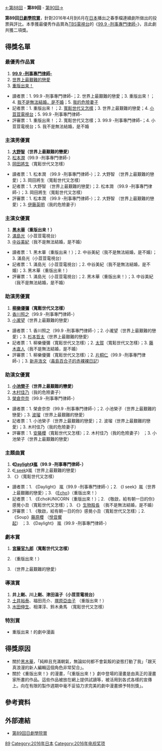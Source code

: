 {{noteTA
|G1=JP Show}}
[[第88回日劇學院賞|←第88回]] - '''第89回''' - [[第90回日劇學院賞|第90回→]]

'''第89回[[日劇學院賞|日劇學院賞]]'''，針對2016年4月到6月在[[日本|日本]]播出之春季檔連續劇所做出的投票與評比。本季獲最優秀作品賞為[[TBS電視台|TBS電視台]]的《[[99.9_-刑事專門律師-|99.9 -刑事專門律師-]]》，且此劇共獲二項獎。

== 得獎名單 ==
===最優秀作品賞===
#'''[[99.9_-刑事專門律師-|99.9 -刑事專門律師-]]'''
#[[世界上最艱難的戀愛|世界上最艱難的戀愛]]
#[[重版出来！|重版出来！]]

*讀者票：1. 99.9 -刑事專門律師-；2. 世界上最艱難的戀愛；3. 重版出來！；4.  [[我不是無法結婚，是不婚|我不是無法結婚，是不婚]]；5. [[我的危險妻子|我的危險妻子]]
*記者票：1. 重版出來！；2. [[寬鬆世代又怎樣|寬鬆世代又怎樣]]；3. 世界上最艱難的戀愛；4.  [[小荳荳電視台|小荳荳電視台]]；5. 99.9 -刑事專門律師-
*評審票：1. 重版出來！；2. 寬鬆世代又怎樣；3. 99.9 -刑事專門律師-；4.  小荳荳電視台；5. 我不是無法結婚，是不婚

===主演男優賞===
#'''[[大野智|大野智]]（世界上最艱難的戀愛）'''
#[[松本潤|松本潤]]（99.9 -刑事專門律師-）
#[[岡田將生|岡田將生]]（寬鬆世代又怎樣）

*讀者票：1. 松本潤 （99.9 -刑事專門律師-）；2. 大野智 （世界上最艱難的戀愛）；3. 岡田將生（寬鬆世代又怎樣）
*記者票：1. 大野智 （世界上最艱難的戀愛）；2. 松本潤 （99.9 -刑事專門律師-）；3. 岡田將生（寬鬆世代又怎樣）
*評審票：1. 松本潤 （99.9 -刑事專門律師-）；2. 大野智 （世界上最艱難的戀愛）；3. [[伊藤英明|伊藤英明]]（我的危險妻子）

===主演女優賞===
#'''[[黑木華|黑木華]]（重版出来！）'''
#[[滿島光|滿島光]]（小荳荳電視台）
#[[中谷美紀|中谷美紀]]（我不是無法結婚，是不婚）

*讀者票：1. 黑木華（重版出来！）；2. 中谷美紀（我不是無法結婚，是不婚）；3. 滿島光（小荳荳電視台）
*記者票：1. 滿島光（小荳荳電視台）；2. 中谷美紀（我不是無法結婚，是不婚）；3. 黑木華（重版出来！）
*評審票：1. 滿島光（小荳荳電視台）；2. 黑木華（重版出来！）；3. 中谷美紀（我不是無法結婚，是不婚）

===助演男優賞===
#'''[[柳樂優彌|柳樂優彌]]（寬鬆世代又怎樣）'''
#[[香川照之|香川照之]]（99.9 -刑事專門律師-）
#[[小瀧望|小瀧望]]（世界上最艱難的戀愛）

*讀者票：1. 香川照之（99.9 -刑事專門律師-）；2. 小瀧望（世界上最艱難的戀愛）；3. [[杉本哲太|杉本哲太]]（世界上最艱難的戀愛）
*記者票：1. 柳樂優彌（寬鬆世代又怎樣）；2. [[太賀|太賀]]（寬鬆世代又怎樣）；3. [[藤木直人|藤木直人]]（我不是無法結婚，是不婚）
*評審票：1. 柳樂優彌（寬鬆世代又怎樣）；2. [[片桐仁|片桐仁]]（99.9 -刑事專門律師-）；3. [[新井浩文|新井浩文]]（[[毒島百合子的赤裸裸日記|毒島百合子的赤裸裸日記]]）

===助演女優賞===
#'''[[小池榮子|小池榮子]]（世界上最艱難的戀愛）'''
#[[木村佳乃|木村佳乃]]（我的危險妻子） 
#[[榮倉奈奈|榮倉奈奈]]（99.9 -刑事專門律師-）

*讀者票：1. 榮倉奈奈（99.9 -刑事專門律師-）；2. 小池榮子（世界上最艱難的戀愛）；3. [[波瑠|波瑠]]（世界上最艱難的戀愛）
*記者票：1. 小池榮子（世界上最艱難的戀愛）；2. 波瑠（世界上最艱難的戀愛）；3. 木村佳乃（我的危險妻子） 
*評審票：1. [[安藤櫻|安藤櫻]]（寬鬆世代又怎樣）；2. 木村佳乃（我的危險妻子） ；3. 小池榮子（世界上最艱難的戀愛）

===主題曲賞===
#'''《[[I_seek/Daylight|Daylight]]》[[嵐|嵐]]（99.9 -刑事專門律師-）'''
#《[[I_seek/Daylight|I seek]]》嵐（世界上最艱難的戀愛）
#《{{tsl|ja|拝啓、いつかの君へ|敬啟，給有朝一日的你}}》{{tsl|ja|感覚ピエロ|感覺小丑}}（寬鬆世代又怎樣）

*讀者票：1. 《Daylight》 嵐（99.9 -刑事專門律師-）；2. 《I seek》嵐（世界上最艱難的戀愛）；3. 《[[Echo|Echo]]》{{tsl|ja|UNICORN}}（重版出來！）
*記者票：1. 《Echo》UNICORN（重版出來！）；2. 《敬啟，給有朝一日的你》感覺小丑（寬鬆世代又怎樣）；3. 《{{tsl|ja|超いきものばかり〜てんねん記念メンバーズBESTセレクション〜|超いきものばかり〜てんねん記念メンバーズBESTセレクション〜|Sweet! Sweet! Music!}}》[[生物股長|生物股長]] （我不是無法結婚，是不婚）
*評審票：1. 《敬啟，給有朝一日的你》感覺小丑（寬鬆世代又怎樣）；2. 《Soup》[[藤原櫻|藤原櫻]] （[[悅音響起|悅音響起]]） ；3. 《Daylight》 嵐（99.9 -刑事專門律師-）

===劇本賞===
#'''[[宮藤官九郎|宮藤官九郎]]（寬鬆世代又怎樣）'''
#{{tsl|ja|野木亞紀子}} （重版出來！）
#{{tsl|ja|金子茂樹}} （世界上最艱難的戀愛）

===導演賞===
#'''井上剛、川上剛、津田温子（小荳荳電視台）'''
# [[土井裕泰|土井裕泰]]、福田亮介、[[塚原亞由子|塚原亞由子]] （重版出來！）
# [[水田伸生|水田伸生]]、相澤淳、鈴木勇馬 （寬鬆世代又怎樣）

===特別賞===
*重版出来！的劇中漫画

== 得獎原因 ==
*關於[[黑木華|黑木華]]，「純粹且充滿朝氣，無論如何都不會氣餒的姿態打動了我」「跟天真浪漫的新人編輯這個角色非常契合」。
*關於《重版出來！》的漫畫，「《重版出來！》劇中登場的漫畫是由真正的漫畫家所畫的作品。這些作品被放在網上提供試讀等，被活用到各式各樣的宣傳上。向在有限的製作週期中毫不妥協力求完美的劇中漫畫頒予特別獎」。

== 參考資料 ==
{{reflist}}

== 外部連結 ==
*[http://thetv.jp/feature/dramaacademy/archives/ 第89回日劇學院賞] {{Wayback|url=http://thetv.jp/feature/dramaacademy/archives/ |date=20160511172403 }}

{{日劇學院賞名單}}
[[Category:日劇學院賞|89]]
[[Category:2016年日本|Category:2016年日本]]
[[Category:2016年电视奖项|Category:2016年电视奖项]]